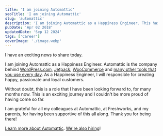```yaml
---
title: 'I am joining Automattic'
seoTitle: 'I am joining Automattic'
slug: 'automattic'
description: 'I am joining Automattic as a Happiness Engineer. This has been a role that I have been looking forward to many months now.'
pubDate: 'Apr 02 2018'
updatedDate: 'Sep 12 2024'
tags: ['Career']
coverImage: './image.webp'
---
```


I have an exciting news to share today.

I am joining Automattic as a Happiness Engineer. Automattic is the company behind [WordPress.com](https://wordpress.com/), [Jetpack](http://jetpack.com/), [WooCommerce](http://woocommerce.com/) and [many other tools that you use every day](https://automattic.com/). As a Happiness Engineer, I will responsible for creating happy, passionate and loyal customers.

Without doubt, this is a role that I have been looking forward to, for many months now. This is an exciting journey and I couldn't be more proud of having come so far.

I am grateful for all my colleagues at Automattic, at Freshworks, and my parents, for having been supportive of this all along. Thank you for being there!

[Learn more about Automattic](https://automattic.com/about/). [We're also hiring](https://automattic.com/work-with-us/)!
